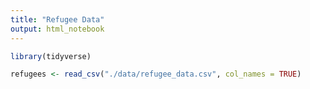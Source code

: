 ```yaml
---
title: "Refugee Data"
output: html_notebook
---
```




```r
library(tidyverse)
```

```r
refugees <- read_csv("./data/refugee_data.csv", col_names = TRUE)
```

